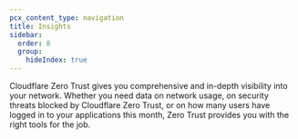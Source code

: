 ```yaml
---
pcx_content_type: navigation
title: Insights
sidebar:
  order: 8
  group:
    hideIndex: true
---
```



Cloudflare Zero Trust gives you comprehensive and in-depth visibility into your network. Whether you need data on network usage, on security threats blocked by Cloudflare Zero Trust, or on how many users have logged in to your applications this month, Zero Trust provides you with the right tools for the job.

<DirectoryListing />
